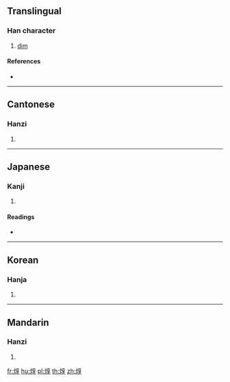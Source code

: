 ==Translingual==

===Han character===
{{Han char|rn=86|rad=火|as=08|sn=12|four=90843|canj=FYRD}}

# [[dim]]

====References====
* {{Han ref|kx=0673.200|dkj=19107|hdz=32210.080|uh=711E|ud=28958|bh=DA59|bd=55897}}

----

==Cantonese==

===Hanzi===
{{yue-hanzi|jyut=|y=teun1}}

# {{defn|lang=yue|sort=火08}}

----

==Japanese==

===Kanji===
{{ja-kanji|grade=|rs=火08}}

# {{defn|lang=ja|sort=火08}}

====Readings====
* {{ja-readings|on=[[とん]] (ton), [[どん]] (don), [[たい]] (tai), [[つい]] (tsui)|kun=[[あきらか]] (akiraka)}}

----

==Korean==

===Hanja===
{{ko-hanja|hangeul=돈|eumhun=|rv=don|mr=ton|y=ton}}

# {{defn|lang=ko|sort=火08}}

----

==Mandarin==

===Hanzi===
{{cmn-hanzi|pin=[[tūn]] ([[tun1]])|wg=t'un<sup>1</sup>}}

# {{defn|lang=cmn|sort=火08}}

[[fr:焞]]
[[hu:焞]]
[[pl:焞]]
[[th:焞]]
[[zh:焞]]